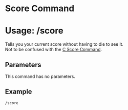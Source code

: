 # Score Command
# Usage: /score
Tells you your current score without having to die to see it.  
Not to be confused with the [C Score Command](./c-score).

## Parameters
This command has no parameters.

## Example
`/score`
